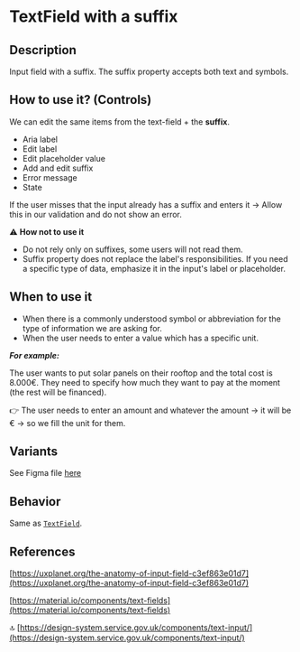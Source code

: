 # TextField with a suffix

## Description

Input field with a suffix.
The suffix property accepts both text and symbols.

## How to use it? (Controls)

We can edit the same items from the text-field + the **suffix**.

- Aria label
- Edit label
- Edit placeholder value
- Add and edit suffix
- Error message
- State

If the user misses that the input already has a suffix and enters it → Allow this in our validation and do not show an error.

⚠️  **How not to use it**

- Do not rely only on suffixes, some users will not read them.
- Suffix property does not replace the label's responsibilities. If you need a specific type of data, emphasize it in the input's label or placeholder.

## When to use it

- When there is a commonly understood symbol or abbreviation for the type of information we are asking for.
- When the user needs to enter a value which has a specific unit.

***For example:***

The user wants to put solar panels on their rooftop and the total cost is 8.000€. They need to specify how much they want to pay at the moment (the rest will be financed).

👉 The user needs to enter an amount and whatever the amount → it will be € → so we fill the unit for them.

## Variants

See Figma file [here](https://www.figma.com/embed?embed_host=notion&url=https%3A%2F%2Fwww.figma.com%2Ffile%2F7RhweKibaUnxX6WYBl7zKW%2FDesign-System-Beta%3Fnode-id%3D2572%253A1707)

## Behavior

Same as [`TextField`](https://holaluz.github.io/margarita/?path=/story/components-textfield--text-field).

## References

[https://uxplanet.org/the-anatomy-of-input-field-c3ef863e01d7](https://uxplanet.org/the-anatomy-of-input-field-c3ef863e01d7)

[https://material.io/components/text-fields](https://material.io/components/text-fields)

🔝 [https://design-system.service.gov.uk/components/text-input/](https://design-system.service.gov.uk/components/text-input/)
